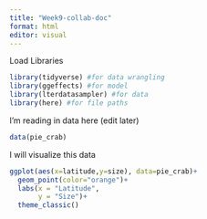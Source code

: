 ```yaml
---
title: "Week9-collab-doc"
format: html
editor: visual
---
```


Load Libraries

```r
library(tidyverse) #for data wrangling
library(ggeffects) #for model
library(lterdatasampler) #for data
library(here) #for file paths 
```

I'm reading in data here (edit later)

```r

data(pie_crab)

```

I will visualize this data

```r
ggplot(aes(x=latitude,y=size), data=pie_crab)+
  geom_point(color="orange")+
  labs(x = "Latitude",
       y = "Size")+
  theme_classic()
```
